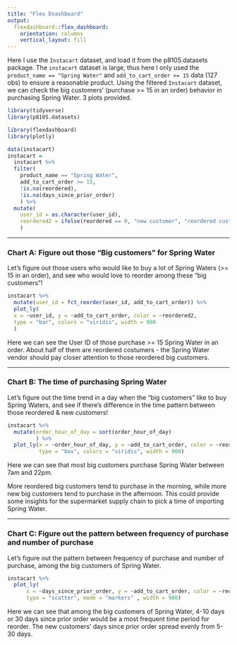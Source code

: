 ```yaml
---
title: "Flex Dsashboard"
output: 
  flexdashboard::flex_dashboard:
    orientation: columns
    vertical_layout: fill
---
```


Here I use the `Instacart` dataset, and load it from the p8105.datasets package. The `instacart` dataset is large, thus here I only used the `product_name == "Spring Water"` and `add_to_cart_order >= 15` data (127 obs) to ensure a reasonable product. Using the filtered `Instacart` dataset, we can check the big customers' (purchase >= 15 in an order) behavior in purchasing Spring Water. 3 plots provided.

```r
library(tidyverse)
library(p8105.datasets)

library(flexdashboard)
library(plotly)

data(instacart)
instacart = 
  instacart %>% 
  filter(
    product_name == "Spring Water",
    add_to_cart_order >= 15,
    !is.na(reordered),
    !is.na(days_since_prior_order)
    ) %>% 
  mutate(
    user_id = as.character(user_id),
    reordered2 = ifelse(reordered == 0, "new customer", "reordered customer")
    )
```

-----------------------------------------------------------------------

### Chart A: Figure out those "Big customers" for Spring Water


Let's figure out those users who would like to buy a lot of Spring Waters (>= 15 in an order), and see who would love to reorder among these "big customers"!


```r
instacart %>%
  mutate(user_id = fct_reorder(user_id, add_to_cart_order)) %>% 
  plot_ly(
  x = ~user_id, y = ~add_to_cart_order, color = ~reordered2, 
  type = "bar", colors = "viridis", width = 900
  )
```


Here we can see the User ID of those purchase >= 15 Spring Water in an order. About half of them are reordered costumers - the Spring Water vendor should pay closer attention to those reordered big customers.


-----------------------------------------------------------------------


### Chart B: The time of purchasing Spring Water


Let's figure out the time trend in a day when the "big customers" like to buy Spring Waters, and see if there's difference in the time pattern between those reordered & new customers!


```r
instacart %>% 
  mutate(order_hour_of_day = sort(order_hour_of_day)
         ) %>% 
  plot_ly(x = ~order_hour_of_day, y = ~add_to_cart_order, color = ~reordered2, 
          type = "box", colors = "viridis", width = 900)
```


Here we can see that most big customers purchase Spring Water between 7am and 22pm. 

More reordered big customers tend to purchase in the morning, while more new big customers tend to purchase in the afternoon. This could provide some insights for the supermarket supply chain to pick a time of importing Spring Water.


-----------------------------------------------------------------------


### Chart C: Figure out the pattern between frequency of purchase and number of purchase


Let's figure out the pattern between frequency of purchase and number of purchase, among the big customers of Spring Water.


```r
instacart %>% 
  plot_ly(
      x = ~days_since_prior_order, y = ~add_to_cart_order, color = ~reordered2,
      type = "scatter", mode = "markers" , width = 900)
```


Here we can see that among the big customers of Spring Water, 4-10 days or 30 days since prior order would be a most frequent time period for reorder. The new customers' days since prior order spread evenly from 5-30 days. 


